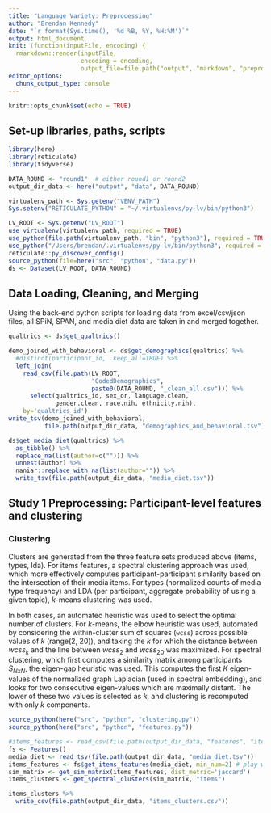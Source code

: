 ```yaml
---
title: "Language Variety: Preprocessing"
author: "Brendan Kennedy"
date: "`r format(Sys.time(), '%d %B, %Y, %H:%M')`"
output: html_document
knit: (function(inputFile, encoding) {
  rmarkdown::render(inputFile, 
                    encoding = encoding, 
                    output_file=file.path("output", "markdown", "preprocess.html"))})
editor_options: 
  chunk_output_type: console
---
```


```r
knitr::opts_chunk$set(echo = TRUE)
```

## Set-up libraries, paths, scripts

```r
library(here)
library(reticulate)
library(tidyverse)

DATA_ROUND <- "round1"  # either round1 or round2
output_dir_data <- here("output", "data", DATA_ROUND)

virtualenv_path <- Sys.getenv("VENV_PATH")
Sys.setenv("RETICULATE_PYTHON" = "~/.virtualenvs/py-lv/bin/python3")

LV_ROOT <- Sys.getenv("LV_ROOT")
use_virtualenv(virtualenv_path, required = TRUE)
use_python(file.path(virtualenv_path, "bin", "python3"), required = TRUE)
use_python("/Users/brendan/.virtualenvs/py-lv/bin/python3", required = TRUE)
reticulate::py_discover_config()
source_python(file=here("src", "python", "data.py"))
ds <- Dataset(LV_ROOT, DATA_ROUND)
```

## Data Loading, Cleaning, and Merging

Using the back-end python scripts for loading data from excel/csv/json files, all SPiN, SPAN, and media diet data are taken in and merged together.

```r

qualtrics <- ds$get_qualtrics()

demo_joined_with_behavioral <- ds$get_demographics(qualtrics) %>%
  #distinct(participant_id, .keep_all=TRUE) %>%
  left_join(
    read_csv(file.path(LV_ROOT,  
                       "CodedDemographics",  
                       paste0(DATA_ROUND, "_clean_all.csv"))) %>% 
      select(qualtrics_id, sex_or, language.clean, 
             gender.clean, race.nih, ethnicity.nih),
    by='qualtrics_id') 
write_tsv(demo_joined_with_behavioral, 
          file.path(output_dir_data, "demographics_and_behavioral.tsv"))

ds$get_media_diet(qualtrics) %>%
  as_tibble() %>%
  replace_na(list(author=c(""))) %>%
  unnest(author) %>%
  naniar::replace_with_na(list(author="")) %>%
  write_tsv(file.path(output_dir_data, "media_diet.tsv"))
```

## Study 1 Preprocessing: Participant-level features and clustering

### Clustering

Clusters are generated from the three feature sets produced above (items, types, lda). For items features, a spectral clustering approach was used, which more effectively computes participant-participant similarity based on the intersection of their media items. For types (normalized counts of media type frequency) and LDA (per participant, aggregate probability of using a given topic), $k$-means clustering was used. 

In both cases, an automated heuristic was used to select the optimal number of clusters. For $k$-means, the elbow heuristic was used, automated by considering the within-cluster sum of squares (`wcss`) across possible values of $k$ (range(2, 20)), and taking the $k$ for which the distance between $wcss_k$ and the line between $wcss_2$ and $wcss_{20}$ was maximized. For spectral clustering, which first computes a similarity matrix among participants $S_{N x N}$, the eigen-gap heuristic was used. This computes the first $K$ eigen-values of the normalized graph Laplacian (used in spectral embedding), and looks for two consecutive eigen-values which are maximally distant. The lower of these two values is selected as $k$, and clustering is recomputed with only $k$ components. 

```r

source_python(here("src", "python", "clustering.py"))
source_python(here("src", "python", "features.py"))

#items_features <- read_csv(file.path(output_dir_data, "features", "items.csv"))
fs <- Features()
media_diet <- read_tsv(file.path(output_dir_data, "media_diet.tsv"))
items_features <- fs$get_items_features(media_diet, min_num=2) # play with min_num?
sim_matrix <- get_sim_matrix(items_features, dist_metric='jaccard')
items_clusters <- get_spectral_clusters(sim_matrix, "items")

items_clusters %>%
  write_csv(file.path(output_dir_data, "items_clusters.csv"))
```